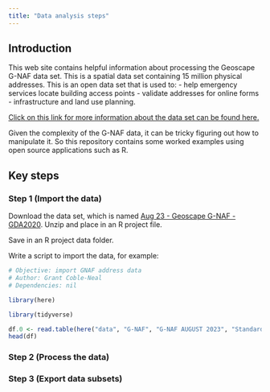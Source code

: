 ```yaml
---
title: "Data analysis steps"
---
```


## Introduction
This web site contains helpful information about processing the Geoscape G-NAF data set. This is a spatial data set containing 15 million physical addresses. This is an open data set that is used to:
- help emergency services locate building access points
- validate addresses for online forms
- infrastructure and land use planning.

[Click on this link for more information about the data set can be found here.](https://www.industry.gov.au/news/open-address-data-better-services)

Given the complexity of the G-NAF data, it can be tricky figuring out how to manipulate it. So this repository contains some worked examples using open source applications such as R. 

## Key steps
### Step 1 (Import the data)
Download the data set, which is named [Aug 23 - Geoscape G-NAF - GDA2020](https://data.gov.au/data/dataset/19432f89-dc3a-4ef3-b943-5326ef1dbecc/resource/28cf3c40-faa3-4802-9177-3ec9e9aa0a0f/download/g-naf_aug23_allstates_gda2020_psv_1012.zip). Unzip and place in an R project file.

Save in an R project data folder.

Write a script to import the data, for example:
```r
# Objective: import GNAF address data
# Author: Grant Coble-Neal
# Dependencies: nil

library(here)

library(tidyverse)

df.0 <- read.table(here("data", "G-NAF", "G-NAF AUGUST 2023", "Standard", "ACT_ADDRESS_ALIAS_psv.psv"), sep = "|", header = TRUE, stringsAsFactors = FALSE)
head(df)

```

### Step 2 (Process the data)

### Step 3 (Export data subsets)
